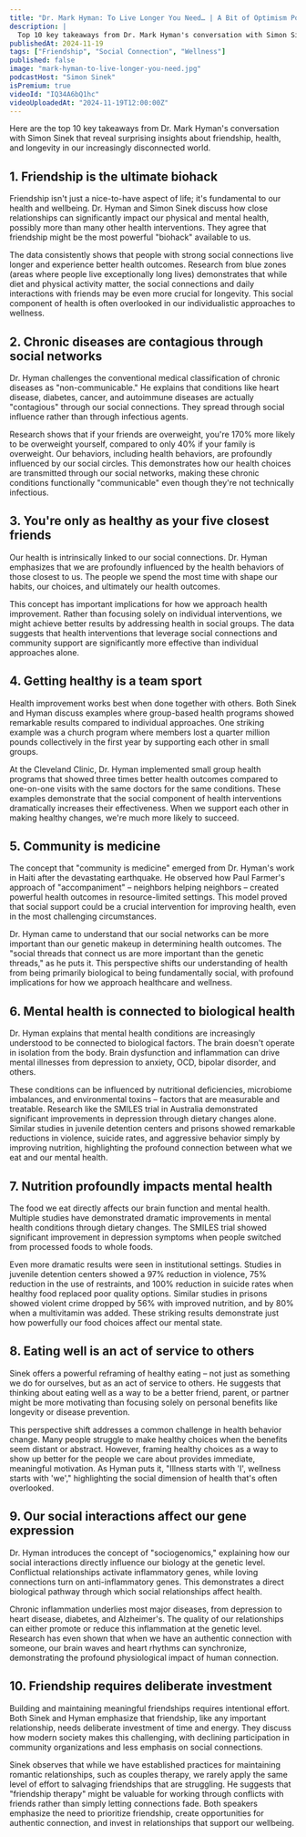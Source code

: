 ```yaml
---
title: "Dr. Mark Hyman: To Live Longer You Need… | A Bit of Optimism Podcast"
description: |
  Top 10 key takeaways from Dr. Mark Hyman's conversation with Simon Sinek that reveal surprising insights about friendship, health, and longevity in our increasingly disconnected world.
publishedAt: 2024-11-19
tags: ["Friendship", "Social Connection", "Wellness"]
published: false
image: "mark-hyman-to-live-longer-you-need.jpg"
podcastHost: "Simon Sinek"
isPremium: true
videoId: "IQ34A6bQ1hc"
videoUploadedAt: "2024-11-19T12:00:00Z"
---
```



<PodcastSummaryPageLayout frontmatter={frontmatter}>

Here are the top 10 key takeaways from Dr. Mark Hyman's conversation with Simon Sinek that reveal surprising insights about friendship, health, and longevity in our increasingly disconnected world.

## 1. Friendship is the ultimate biohack

Friendship isn't just a nice-to-have aspect of life; it's fundamental to our health and wellbeing. Dr. Hyman and Simon Sinek discuss how close relationships can significantly impact our physical and mental health, possibly more than many other health interventions. They agree that friendship might be the most powerful "biohack" available to us.

The data consistently shows that people with strong social connections live longer and experience better health outcomes. Research from blue zones (areas where people live exceptionally long lives) demonstrates that while diet and physical activity matter, the social connections and daily interactions with friends may be even more crucial for longevity. This social component of health is often overlooked in our individualistic approaches to wellness.

## 2. Chronic diseases are contagious through social networks

Dr. Hyman challenges the conventional medical classification of chronic diseases as "non-communicable." He explains that conditions like heart disease, diabetes, cancer, and autoimmune diseases are actually "contagious" through our social connections. They spread through social influence rather than through infectious agents.

Research shows that if your friends are overweight, you're 170% more likely to be overweight yourself, compared to only 40% if your family is overweight. Our behaviors, including health behaviors, are profoundly influenced by our social circles. This demonstrates how our health choices are transmitted through our social networks, making these chronic conditions functionally "communicable" even though they're not technically infectious.

## 3. You're only as healthy as your five closest friends

Our health is intrinsically linked to our social connections. Dr. Hyman emphasizes that we are profoundly influenced by the health behaviors of those closest to us. The people we spend the most time with shape our habits, our choices, and ultimately our health outcomes.

This concept has important implications for how we approach health improvement. Rather than focusing solely on individual interventions, we might achieve better results by addressing health in social groups. The data suggests that health interventions that leverage social connections and community support are significantly more effective than individual approaches alone.

## 4. Getting healthy is a team sport

Health improvement works best when done together with others. Both Sinek and Hyman discuss examples where group-based health programs showed remarkable results compared to individual approaches. One striking example was a church program where members lost a quarter million pounds collectively in the first year by supporting each other in small groups.

At the Cleveland Clinic, Dr. Hyman implemented small group health programs that showed three times better health outcomes compared to one-on-one visits with the same doctors for the same conditions. These examples demonstrate that the social component of health interventions dramatically increases their effectiveness. When we support each other in making healthy changes, we're much more likely to succeed.

## 5. Community is medicine

The concept that "community is medicine" emerged from Dr. Hyman's work in Haiti after the devastating earthquake. He observed how Paul Farmer's approach of "accompaniment" – neighbors helping neighbors – created powerful health outcomes in resource-limited settings. This model proved that social support could be a crucial intervention for improving health, even in the most challenging circumstances.

Dr. Hyman came to understand that our social networks can be more important than our genetic makeup in determining health outcomes. The "social threads that connect us are more important than the genetic threads," as he puts it. This perspective shifts our understanding of health from being primarily biological to being fundamentally social, with profound implications for how we approach healthcare and wellness.

## 6. Mental health is connected to biological health

Dr. Hyman explains that mental health conditions are increasingly understood to be connected to biological factors. The brain doesn't operate in isolation from the body. Brain dysfunction and inflammation can drive mental illnesses from depression to anxiety, OCD, bipolar disorder, and others.

These conditions can be influenced by nutritional deficiencies, microbiome imbalances, and environmental toxins – factors that are measurable and treatable. Research like the SMILES trial in Australia demonstrated significant improvements in depression through dietary changes alone. Similar studies in juvenile detention centers and prisons showed remarkable reductions in violence, suicide rates, and aggressive behavior simply by improving nutrition, highlighting the profound connection between what we eat and our mental health.

## 7. Nutrition profoundly impacts mental health

The food we eat directly affects our brain function and mental health. Multiple studies have demonstrated dramatic improvements in mental health conditions through dietary changes. The SMILES trial showed significant improvement in depression symptoms when people switched from processed foods to whole foods.

Even more dramatic results were seen in institutional settings. Studies in juvenile detention centers showed a 97% reduction in violence, 75% reduction in the use of restraints, and 100% reduction in suicide rates when healthy food replaced poor quality options. Similar studies in prisons showed violent crime dropped by 56% with improved nutrition, and by 80% when a multivitamin was added. These striking results demonstrate just how powerfully our food choices affect our mental state.

## 8. Eating well is an act of service to others

Sinek offers a powerful reframing of healthy eating – not just as something we do for ourselves, but as an act of service to others. He suggests that thinking about eating well as a way to be a better friend, parent, or partner might be more motivating than focusing solely on personal benefits like longevity or disease prevention.

This perspective shift addresses a common challenge in health behavior change. Many people struggle to make healthy choices when the benefits seem distant or abstract. However, framing healthy choices as a way to show up better for the people we care about provides immediate, meaningful motivation. As Hyman puts it, "Illness starts with 'I', wellness starts with 'we'," highlighting the social dimension of health that's often overlooked.

## 9. Our social interactions affect our gene expression

Dr. Hyman introduces the concept of "sociogenomics," explaining how our social interactions directly influence our biology at the genetic level. Conflictual relationships activate inflammatory genes, while loving connections turn on anti-inflammatory genes. This demonstrates a direct biological pathway through which social relationships affect health.

Chronic inflammation underlies most major diseases, from depression to heart disease, diabetes, and Alzheimer's. The quality of our relationships can either promote or reduce this inflammation at the genetic level. Research has even shown that when we have an authentic connection with someone, our brain waves and heart rhythms can synchronize, demonstrating the profound physiological impact of human connection.

## 10. Friendship requires deliberate investment

Building and maintaining meaningful friendships requires intentional effort. Both Sinek and Hyman emphasize that friendship, like any important relationship, needs deliberate investment of time and energy. They discuss how modern society makes this challenging, with declining participation in community organizations and less emphasis on social connections.

Sinek observes that while we have established practices for maintaining romantic relationships, such as couples therapy, we rarely apply the same level of effort to salvaging friendships that are struggling. He suggests that "friendship therapy" might be valuable for working through conflicts with friends rather than simply letting connections fade. Both speakers emphasize the need to prioritize friendship, create opportunities for authentic connection, and invest in relationships that support our wellbeing.

</PodcastSummaryPageLayout>
